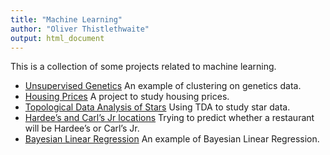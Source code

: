 ```yaml
---
title: "Machine Learning"
author: "Oliver Thistlethwaite"
output: html_document
---
```


This is a collection of some projects related to machine learning.

* [Unsupervised Genetics](genetics.html) An example of clustering on genetics data.
* [Housing Prices](houses.html) A project to study housing prices.
* [Topological Data Analysis of Stars](starsTDA.html) Using TDA to study star data.
* [Hardee's and Carl's Jr locations](carls.html) Trying to predict whether a restaurant will be Hardee's or Carl's Jr.
* [Bayesian Linear Regression](BLR.html) An example of Bayesian Linear Regression.
 
